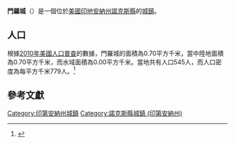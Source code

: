 {{noteTA
|G1=USState
|G2=地名
|G3=Unit
}}
{{Infobox settlement
|name            = 門羅城
|native_name = Monroe City
|settlement_type          = [[鎮|城鎮]]
|image_skyline            = Monroe City High School.JPG
|imagesize                = 250px
|image_map                = Knox County Indiana Incorporated and Unincorporated areas Monroe City Highlighted 1850526.svg
|mapsize                  = 250px
|subdivision_type         = [[世界政區索引|國家]]
|subdivision_type1        = [[美国州份|州份]]
|subdivision_type2        = [[印地安納州行政區劃|縣]]
|subdivision_name         = [[美国|美国]]
|subdivision_name1        = [[印地安納州|印地安納州]]
|subdivision_name2        = [[諾克斯縣_(印地安納州)|諾克斯縣]]
|elevation_ft             = 522
|elevation_m              = 159
|timezone                 = [[北美东部时区|CST]]
|area_total_km2           = 0.70
|area_land_km2            = 0.70
|area_water_km2           = 0.00
|area_total_sq_mi         = 
|area_land_sq_mi          = 
|area_water_sq_mi         = 
|population_as_of         = [[2010年美國人口普查|2010]]
|population_footnotes     = 
|population_total         = 545
|population_density_km2   = auto
|population_density_sq_mi = auto
|utc_offset               = -5
|coordinates              = {{coord|38|36|57|N|87|21|19|W|display=inline,title}}
| coor_pinpoint           = 
| coordinates_footnotes   = 
|timezone_DST             = EST
|utc_offset_DST           = -5
|postal_code_type         = [[美國郵區編號|郵區編號]]
|postal_code              = 47557
|area_code                = {{link-en|北美电话区号812|Area code 812|812}}
|blank_name = [[地名信息系统|GNIS ID]]
|blank_info = 439342<ref name="GNIS">{{cite gnis|439342|Monroe City}}</ref>
}}
'''門羅城'''（{{lang-en|Monroe City}}）是一個位於[[美國|美國]][[印地安納州|印地安納州]][[諾克斯縣_(印地安納州)|諾克斯縣]]的[[鎮|城鎮]]。

== 人口 ==
根據[[2010年美國人口普查|2010年美國人口普查]]的數據，門羅城的面積為0.70平方千米，當中陸地面積為0.70平方千米，而水域面積為0.00平方千米。當地共有人口545人，而人口密度為每平方千米779人。<ref name="GR8">{{cite web|url=http://factfinder2.census.gov|publisher=[[美国人口调查局|美国人口调查局]]|accessdate=2011-05-14|title=American FactFinder}}</ref>

== 參考文獻 ==
{{reflist}}

{{諾克斯縣 (印地安納州)}}

{{DEFAULTSORT:Monroe City, Indiana}}
[[Category:印第安納州城鎮|Category:印第安納州城鎮]]
[[Category:諾克斯縣城鎮_(印第安納州)|Category:諾克斯縣城鎮 (印第安納州)]]

{{Indiana-geo-stub}}